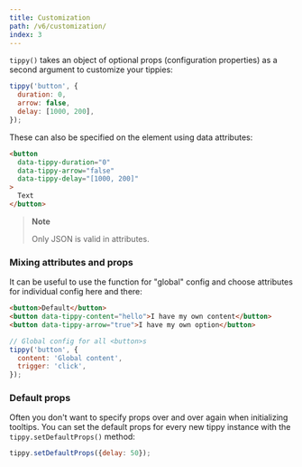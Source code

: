 ---
title: Customization
path: /v6/customization/
index: 3
---

`tippy()` takes an object of optional props (configuration properties) as a
second argument to customize your tippies:

```js
tippy('button', {
  duration: 0,
  arrow: false,
  delay: [1000, 200],
});
```

These can also be specified on the element using data attributes:

```html
<button
  data-tippy-duration="0"
  data-tippy-arrow="false"
  data-tippy-delay="[1000, 200]"
>
  Text
</button>
```

> **Note**
>
> Only JSON is valid in attributes.

### Mixing attributes and props

It can be useful to use the function for "global" config and choose attributes
for individual config here and there:

```html
<button>Default</button>
<button data-tippy-content="hello">I have my own content</button>
<button data-tippy-arrow="true">I have my own option</button>
```

```js
// Global config for all <button>s
tippy('button', {
  content: 'Global content',
  trigger: 'click',
});
```

### Default props

Often you don't want to specify props over and over again when initializing
tooltips. You can set the default props for every new tippy instance with the
`tippy.setDefaultProps()` method:

```js
tippy.setDefaultProps({delay: 50});
```
